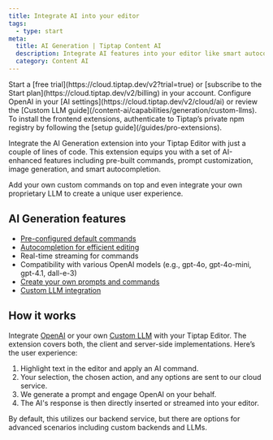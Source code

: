 ```yaml
---
title: Integrate AI into your editor
tags:
  - type: start
meta:
  title: AI Generation | Tiptap Content AI
  description: Integrate AI features into your editor like smart autocompletion, image generation and more. Read about it in our docs.
  category: Content AI
---
```



<Requirements>
    <RequirementItem label="1. Activate trial or subscribe">
        Start a [free trial](https://cloud.tiptap.dev/v2?trial=true) or [subscribe to the Start plan](https://cloud.tiptap.dev/v2/billing) in your account.
    </RequirementItem>
  <RequirementItem label="2. Integrate an AI provider">
    Configure OpenAI in your [AI settings](https://cloud.tiptap.dev/v2/cloud/ai) or review the
    [Custom LLM guide](/content-ai/capabilities/generation/custom-llms).
  </RequirementItem>
  <RequirementItem label="3. Install from private registry">
    To install the frontend extensions, authenticate to Tiptap’s private npm registry by following
    the [setup guide](/guides/pro-extensions).
  </RequirementItem>
</Requirements>

Integrate the AI Generation extension into your Tiptap Editor with just a couple of lines of code. This extension equips you with a set of AI-enhanced features including pre-built commands, prompt customization, image generation, and smart autocompletion.

Add your own custom commands on top and even integrate your own proprietary LLM to create a unique user experience.

<CodeDemo isPro path="/Extensions/AiCommands" />

## AI Generation features

- [Pre-configured default commands](/content-ai/capabilities/generation/text-generation)
- [Autocompletion for efficient editing](/content-ai/capabilities/generation/text-generation/autocompletion)
- Real-time streaming for commands
- Compatibility with various OpenAI models (e.g., gpt-4o, gpt-4o-mini, gpt-4.1, dall-e-3)
- [Create your own prompts and commands](/content-ai/capabilities/generation/text-generation/custom-commands)
- [Custom LLM integration](/content-ai/capabilities/generation/custom-llms)

## How it works

Integrate [OpenAI](/content-ai/capabilities/generation/install) or your own [Custom LLM](/content-ai/capabilities/generation/custom-llms) with your Tiptap Editor. The extension covers both, the client and server-side implementations. Here’s the user experience:

1. Highlight text in the editor and apply an AI command.
2. Your selection, the chosen action, and any options are sent to our cloud service.
3. We generate a prompt and engage OpenAI on your behalf.
4. The AI's response is then directly inserted or streamed into your editor.

By default, this utilizes our backend service, but there are options for advanced scenarios including custom backends and LLMs.
